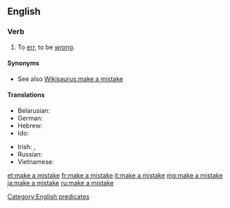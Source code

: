 ==English==

===Verb===
{{head|en|verb|head=[[make]] a [[mistake]]}}

# To [[err]], to be [[wrong]].

====Synonyms====
* See also [[Wikisaurus:make a mistake]]

====Translations====
{{trans-top|to err}}
* Belarusian: {{t|be|памыляцца|impf|sc=Cyrl}}
* German: {{t+|de|versehen}}
* Hebrew: {{t|he|טעה|tr=ta'á}}
* Ido: {{t+|io|erorar}}
{{trans-mid}}
* Irish: {{t|ga|déan earráid}}, {{t|ga|déan dearmad}}
* Russian: {{t+|ru|ошиба́ться}}
* Vietnamese: {{t|vi|phạm lỗi}}
{{trans-bottom}}

[[Category:English predicates]]

[[et:make a mistake]]
[[fr:make a mistake]]
[[it:make a mistake]]
[[mg:make a mistake]]
[[ja:make a mistake]]
[[ru:make a mistake]]